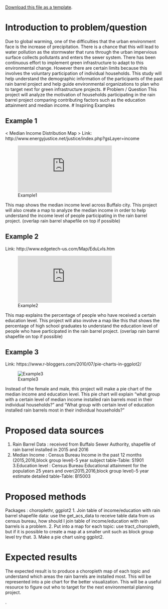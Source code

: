 [<i class="fa fa-file-code-o fa-1x" aria-hidden="true"></i> Download this file as a template ](http://adamwilson.us/SpatialDataScience/scripts/Project_ProposalTemplate.Rmd).

# Introduction to problem/question
  Due to global warming, one of the difficulties that the urban environment face is the increase of precipitation. There is a chance that this will lead to water pollution as the stormwater that runs through the urban impervious surface collects pollutants and enters the sewer system. There has been continuous effort to implement green infrastructure to adapt to this environmental change. However there are certain limits because this involves the voluntary participation of individual households. This study will help understand the demographic information of the participants of the past rain barrel project and help guide environmental organizations to plan who to target next for green infrastructure projects.
# Problem / Question
This project will analyze the motivation of households participating in the rain barrel project comparing contributing factors such as the education attainment and median income.
# Inspiring Examples


## Example 1
< Median Income Distribution Map >
Link: http://www.energyjustice.net/justice/index.php?gsLayer=income

![Example1](http://www.energyjustice.net/justice/index.php?gsLayer=income)




This map shows the median income level across Buffalo city. This project will also create a map to analyze the median income in order to  help understand the income level of people participating in the rain barrel project. (overlap rain barrel shapefile on top if possible)

## Example 2
<Education Attainment Distribution Map>
Link: http://www.edgetech-us.com/Map/EduLvls.htm

![Example2](http://www.edgetech-us.com/Map/EduLvls.htm)





This map explains the percentage of people who have received a certain education level. This project will also involve a map like this that shows the percentage of high school graduates to understand the education level of people who have participated in the rain barrel project.  (overlap rain barrel shapefile on top if possible)


## Example 3
<Pie chart of education level and median income>
Link: https://www.r-bloggers.com/2010/07/pie-charts-in-ggplot2/

![Example3](https://www.r-bloggers.com/2010/07/pie-charts-in-ggplot2/)





Instead of the female and male, this project will make a pie chart of the median income and education level. This pie chart will explain “what group with a certain level of median income installed rain barrels most in their individual households?” and “What group with certain level of education installed rain barrels most in their individual households?”

# Proposed data sources

1.	Rain Barrel Data : received from Buffalo Sewer Authority, shapefile of rain barrel installed in  2015 and 2016
2.	Median Income :  Census Bureau
Income in the past 12 months (2015,2016,block group level)-5 year subject table-Table: S1901
3.Education level : Census Bureau
Educational attainment for the population 25 years and over(2015,2016,block group level)-5 year estimate detailed table-Table: B15003


# Proposed methods

Packages : choroplethr, ggplot2
1.	Join table of income/education with rain barrel shapefile data: use the get_acs_data to receive table data from us census bureau, how should I join table of income/education with rain barrels is a problem.
2.	Put into a map for each topic: use tract_choropleth, but if it is possible to create a map at a smaller unit such as block group level try that.
3.	Make a pie chart using ggplot2.


# Expected results
The expected result is to produce a choropleth map of each topic and understand which areas the rain barrels are installed most. This will be represented into a pie chart for the better visualization. This will be a useful resource to figure out who to target for the next environmental planning project.

.